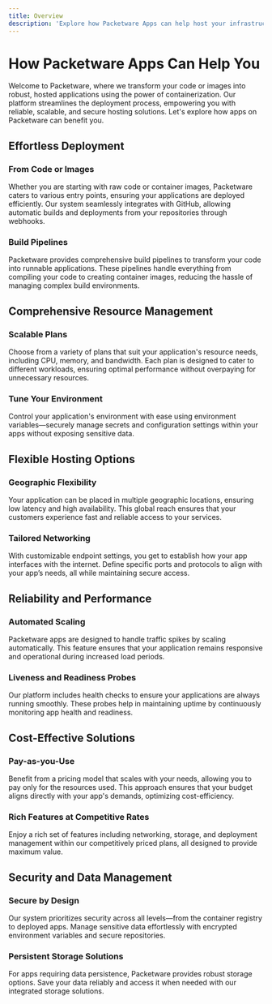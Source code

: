 ```yaml
---
title: Overview
description: 'Explore how Packetware Apps can help host your infrastructure'
---
```

# How Packetware Apps Can Help You

Welcome to Packetware, where we transform your code or images into robust, hosted applications using the power of containerization. Our platform streamlines the deployment process, empowering you with reliable, scalable, and secure hosting solutions. Let's explore how apps on Packetware can benefit you.

## Effortless Deployment

### From Code or Images
Whether you are starting with raw code or container images, Packetware caters to various entry points, ensuring your applications are deployed efficiently. Our system seamlessly integrates with GitHub, allowing automatic builds and deployments from your repositories through webhooks.

### Build Pipelines
Packetware provides comprehensive build pipelines to transform your code into runnable applications. These pipelines handle everything from compiling your code to creating container images, reducing the hassle of managing complex build environments.

## Comprehensive Resource Management

### Scalable Plans
Choose from a variety of plans that suit your application's resource needs, including CPU, memory, and bandwidth. Each plan is designed to cater to different workloads, ensuring optimal performance without overpaying for unnecessary resources.

### Tune Your Environment
Control your application's environment with ease using environment variables—securely manage secrets and configuration settings within your apps without exposing sensitive data.

## Flexible Hosting Options

### Geographic Flexibility
Your application can be placed in multiple geographic locations, ensuring low latency and high availability. This global reach ensures that your customers experience fast and reliable access to your services.

### Tailored Networking
With customizable endpoint settings, you get to establish how your app interfaces with the internet. Define specific ports and protocols to align with your app’s needs, all while maintaining secure access.

## Reliability and Performance

### Automated Scaling
Packetware apps are designed to handle traffic spikes by scaling automatically. This feature ensures that your application remains responsive and operational during increased load periods.

### Liveness and Readiness Probes
Our platform includes health checks to ensure your applications are always running smoothly. These probes help in maintaining uptime by continuously monitoring app health and readiness.

## Cost-Effective Solutions

### Pay-as-you-Use
Benefit from a pricing model that scales with your needs, allowing you to pay only for the resources used. This approach ensures that your budget aligns directly with your app's demands, optimizing cost-efficiency.

### Rich Features at Competitive Rates
Enjoy a rich set of features including networking, storage, and deployment management within our competitively priced plans, all designed to provide maximum value.

## Security and Data Management

### Secure by Design
Our system prioritizes security across all levels—from the container registry to deployed apps. Manage sensitive data effortlessly with encrypted environment variables and secure repositories.

### Persistent Storage Solutions
For apps requiring data persistence, Packetware provides robust storage options. Save your data reliably and access it when needed with our integrated storage solutions.
